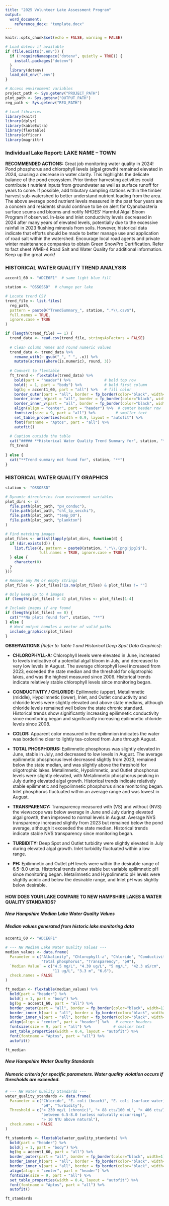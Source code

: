 ```yaml
---
title: "2025 Volunteer Lake Assessment Program"
output:
  word_document:
    reference_docx: "template.docx"
---
```


```r
knitr::opts_chunk$set(echo = FALSE, warning = FALSE)

# Load dotenv if available
if (file.exists(".env")) {
  if (!requireNamespace("dotenv", quietly = TRUE)) {
    install.packages("dotenv")
  }
  library(dotenv)
  load_dot_env(".env")
}

# Access environment variables
project_path <- Sys.getenv("PROJECT_PATH")
plot_path <- Sys.getenv("OUTPUT_PATH")
reg_path <- Sys.getenv("REG_PATH")

# Load libraries
library(knitr)
library(dplyr)
library(kableExtra)
library(flextable)
library(officer)
library(magrittr)
```

### **Individual Lake Report: LAKE NAME – TOWN**

**RECOMMENDED ACTIONS:** Great job monitoring water quality in 2024! Pond phosphorus and chlorophyll levels (algal growth) remained elevated in 2024, causing a decrease in water clarity. This highlights the delicate balance of the pond ecosystem. Prior timber harvesting activities could contribute t nutrient inputs from groundwater as well as surface runoff for years to come. If possible, add tributary sampling stations within the timber harvest sub-watershed to better understand nutrient loading from the area. The above average pond nutrient levels measured in the past four years are a concern and residents should continue to be on alert for Cyanobacteria surface scums and blooms and notify NHDES’ Harmful Algal Bloom Program if observed. In-lake and Inlet conductivity levels decreased in 2024 after many years of elevated levels, potentially due to the excessive rainfall in 2023 flushing minerals from soils. However, historical data indicate that efforts should be made to better manage use and application of road salt within the watershed. Encourage local road agents and private winter maintenance companies to obtain Green SnowPro Certification. Refer to fact sheet WMB-4 Road Salt and Water Quality for additional information. Keep up the great work!

### **HISTORICAL WATER QUALITY TREND ANALYSIS**
``` r

accent1_60 <- "#DCE6F1"  # same light blue fill

station <- "OSSOSSD"  # change per lake

# Locate trend CSV
trend_file <- list.files(
  reg_path,
  pattern = paste0("TrendSummary_", station, ".*\\.csv$"),
  full.names = TRUE,
  ignore.case = TRUE
)

if (length(trend_file) == 1) {
  trend_data <- read.csv(trend_file, stringsAsFactors = FALSE)
  
  # Clean column names and round numeric values
  trend_data <- trend_data %>%
    rename_with(~ gsub("_", " ", .x)) %>%
    mutate(across(where(is.numeric), round, 3))
  
  # Convert to flextable
  ft_trend <- flextable(trend_data) %>%
    bold(part = "header") %>%               # bold top row
    bold(j = 1, part = "body") %>%          # bold first column
    bg(bg = accent1_60, part = "all") %>%   # fill color
    border_outer(part = "all", border = fp_border(color="black", width=1)) %>%
    border_inner_h(part = "all", border = fp_border(color="black", width=1)) %>%
    border_inner_v(part = "all", border = fp_border(color="black", width=1)) %>%
    align(align = "center", part = "header") %>%  # center header row
    fontsize(size = 9, part = "all") %>%         # smaller text
    set_table_properties(width = 0.9, layout = "autofit") %>%
    font(fontname = "Aptos", part = "all") %>%
    autofit()
  
  # Caption outside the table
  cat("##### **Historical Water Quality Trend Summary for", station, "**\n\n")
  ft_trend
  
} else {
  cat("**Trend summary not found for", station, "**")
}


```


### **HISTORICAL WATER QUALITY GRAPHICS**

```r


station <- "OSSOSSD"

# Dynamic directories from environment variables
plot_dirs <- c(
  file.path(plot_path, "pH_conduc"),
  file.path(plot_path, "chl_tp_secchi"),
  file.path(plot_path, "temp_DO"),
  file.path(plot_path, "plankton")
)

# Find matching images
plot_files <- unlist(lapply(plot_dirs, function(d) {
  if (dir.exists(d)) {
    list.files(d, pattern = paste0(station, ".*\\.(png|jpg)$"),
               full.names = TRUE, ignore.case = TRUE)
  } else {
    character(0)
  }
}))

# Remove any NA or empty strings
plot_files <- plot_files[!is.na(plot_files) & plot_files != ""]

# Only keep up to 4 images
if (length(plot_files) > 4) plot_files <- plot_files[1:4]

# Include images if any found
if (length(plot_files) == 0) {
  cat("**No plots found for", station, "**")
} else {
  # Word output handles a vector of valid paths
  include_graphics(plot_files)
}


```


**OBSERVATIONS** *(Refer to Table 1 and Historical Deep Spot Data Graphics)*:

- **CHLOROPHYLL-A:** Chlorophyll levels were elevated in June, increased to levels indicative of a potential algal bloom in July, and decreased to very low levels in August. The average chlorophyll level increased from 2023, exceeded the state median and the threshold for oligotrophic lakes, and was the highest measured since 2006. Historical trends indicate relatively stable chlorophyll levels since monitoring began.

- **CONDUCTIVITY / CHLORIDE:** Epilimnetic (upper), Metalimnetic (middle), Hypolimnetic (lower), Inlet, and Outlet conductivity and chloride levels were slightly elevated and above state medians, although chloride levels remained well below the state chronic standard. Historical trends show significantly increasing epilimnetic conductivity since monitoring began and significantly increasing epilimnetic chloride levels since 2008.

- **COLOR:** Apparent color measured in the epilimnion indicates the water was borderline clear to lightly tea-colored from June through August.

- **TOTAL PHOSPHORUS:** Epilimnetic phosphorus was slightly elevated in June, stable in July, and decreased to low levels in August. The average epilimnetic phosphorus level decreased slightly from 2023, remained below the state median, and was slightly above the threshold for oligotrophic lakes. Metalimnetic, Hypolimnetic, and Outlet phosphorus levels were slightly elevated, with Metalimnetic phosphorus peaking in July during elevated algal growth. Historical trends indicate relatively stable epilimnetic and hypolimnetic phosphorus since monitoring began. Inlet phosphorus fluctuated within an average range and was lowest in August.

- **TRANSPARENCY:** Transparency measured with (VS) and without (NVS) the viewscope was below average in June and July during elevated algal growth, then improved to normal levels in August. Average NVS transparency increased slightly from 2023 but remained below the pond average, although it exceeded the state median. Historical trends indicate stable NVS transparency since monitoring began.

- **TURBIDITY:** Deep Spot and Outlet turbidity were slightly elevated in July during elevated algal growth. Inlet turbidity fluctuated within a low range.

- **PH:** Epilimnetic and Outlet pH levels were within the desirable range of 6.5–8.0 units. Historical trends show stable but variable epilimnetic pH since monitoring began. Metalimnetic and Hypolimnetic pH levels were slightly acidic and below the desirable range, and Inlet pH was slightly below desirable.


#### **HOW DOES YOUR LAKE COMPARE TO NEW HAMPSHIRE LAKES & WATER QUALITY STANDARDS?**


##### **New Hampshire Median Lake Water Quality Values**

##### *Median values generated from historic lake monitoring data*

``` r

accent1_60 <- "#DCE6F1"

# --- NH Median Lake Water Quality Values ---
median_values <- data.frame(
  Parameter = c("Alkalinity", "Chlorophyll-a", "Chloride", "Conductivity", 
                "Total phosphorus", "Transparency", "pH"),
  `Median Value` = c("4.5 mg/L", "4.39 ug/L", "5 mg/L", "42.3 uS/cm",
                     "11 ug/L", "3.3 m", "6.6"),
  check.names = FALSE
)

ft_median <- flextable(median_values) %>%
  bold(part = "header") %>%
  bold(j = 1, part = "body") %>%
  bg(bg = accent1_60, part = "all") %>%
  border_outer(part = "all", border = fp_border(color="black", width=1)) %>%
  border_inner_h(part = "all", border = fp_border(color="black", width=1)) %>%
  border_inner_v(part = "all", border = fp_border(color="black", width=1)) %>%
  align(align = "center", part = "header") %>%   # center headers
  fontsize(size = 9, part = "all") %>%          # smaller text
  set_table_properties(width = 0.4, layout = "autofit") %>%
  font(fontname = "Aptos", part = "all") %>%
  autofit()

ft_median

```



##### **New Hampshire Water Quality Standards**

##### *Numeric criteria for specific parameters. Water quality violation occurs if thresholds are exceeded.*

``` r
# --- NH Water Quality Standards ---
water_quality_standards <- data.frame(
  Parameter = c("Chloride", "E. coli (beach)", "E. coli (surface water)", 
                "pH", "Turbidity"),
  Threshold = c("> 230 mg/L (chronic)", "> 88 cts/100 mL", "> 406 cts/100 mL",
                "between 6.5-8.0 (unless naturally occurring)", 
                "> 10 NTU above natural"),
  check.names = FALSE
)

ft_standards <- flextable(water_quality_standards) %>%
  bold(part = "header") %>%
  bold(j = 1, part = "body") %>%
  bg(bg = accent1_60, part = "all") %>%
  border_outer(part = "all", border = fp_border(color="black", width=1)) %>%
  border_inner_h(part = "all", border = fp_border(color="black", width=1)) %>%
  border_inner_v(part = "all", border = fp_border(color="black", width=1)) %>%
  align(align = "center", part = "header") %>% 
  fontsize(size = 9, part = "all") %>% 
  set_table_properties(width = 0.4, layout = "autofit") %>%
  font(fontname = "Aptos", part = "all") %>%
  autofit()

ft_standards
```